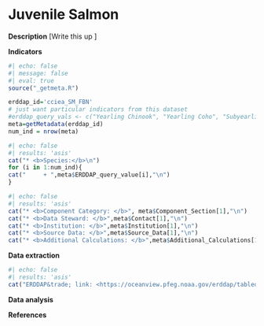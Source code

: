 # Juvenile Salmon

**Description** \[Write this up \]

**Indicators**

```r
#| echo: false
#| message: false
#| eval: true
source("_getmeta.R")

erddap_id='cciea_SM_FBN'
# just want particular indicators from this dataset
#erddap_query_vals <- c("Yearling Chinook", "Yearling Coho", "Subyearling Chinook")
meta=getMetadata(erddap_id)
num_ind = nrow(meta)
```

```r
#| echo: false
#| results: 'asis'
cat("* <b>Species:</b>\n")
for (i in 1:num_ind){
cat("     + ",meta$ERDDAP_query_value[i],"\n")
}
```

```r
#| echo: false
#| results: 'asis'
cat("* <b>Component Category: </b>", meta$Component_Section[1],"\n")
cat("* <b>Data Steward: </b>",meta$Contact[1],"\n")
cat("* <b>Institution: </b>",meta$Institution[1],"\n")
cat("* <b>Source Data: </b>",meta$Source_Data[1],"\n")
cat("* <b>Additional Calculations: </b>",meta$Additional_Calculations[1],"\n")
```

**Data extraction**

```r
#| echo: false
#| results: 'asis'
cat("ERDDAP&trade; link: <https://oceanview.pfeg.noaa.gov/erddap/tabledap/cciea_EI_FBN.html>",sep="")
```

**Data analysis**

**References**

